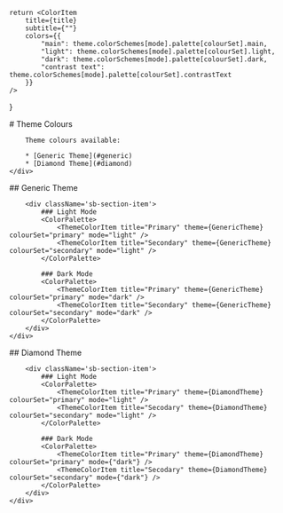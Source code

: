 


    return <ColorItem
        title={title}
        subtitle={""}
        colors={{
            "main": theme.colorSchemes[mode].palette[colourSet].main,
            "light": theme.colorSchemes[mode].palette[colourSet].light,
            "dark": theme.colorSchemes[mode].palette[colourSet].dark,
            "contrast text": theme.colorSchemes[mode].palette[colourSet].contrastText
        }}
    />
}

<Meta title="Theme/Colours" />

<div className="sb-container">
    <div className='sb-section-title'>
        # Theme Colours

        Theme colours available:

        * [Generic Theme](#generic)
        * [Diamond Theme](#diamond)
    </div>
</div>

<div className="sb-container">
    <div id="generic" className='sb-section'>
        ## Generic Theme

        <div className='sb-section-item'>
            ### Light Mode
            <ColorPalette>
                <ThemeColorItem title="Primary" theme={GenericTheme} colourSet="primary" mode="light" />
                <ThemeColorItem title="Secondary" theme={GenericTheme} colourSet="secondary" mode="light" />
            </ColorPalette>

            ### Dark Mode
            <ColorPalette>
                <ThemeColorItem title="Primary" theme={GenericTheme} colourSet="primary" mode="dark" />
                <ThemeColorItem title="Secondary" theme={GenericTheme} colourSet="secondary" mode="dark" />
            </ColorPalette>
        </div>
    </div>
</div>


<div className="sb-container">
    <div id="diamond" className='sb-section'>
        ## Diamond Theme

        <div className='sb-section-item'>
            ### Light Mode
            <ColorPalette>
                <ThemeColorItem title="Primary" theme={DiamondTheme} colourSet="primary" mode="light" />
                <ThemeColorItem title="Secodary" theme={DiamondTheme} colourSet="secondary" mode="light" />
            </ColorPalette>

            ### Dark Mode
            <ColorPalette>
                <ThemeColorItem title="Primary" theme={DiamondTheme} colourSet="primary" mode={"dark"} />
                <ThemeColorItem title="Secodary" theme={DiamondTheme} colourSet="secondary" mode={"dark"} />
            </ColorPalette>
        </div>
    </div>
</div>
